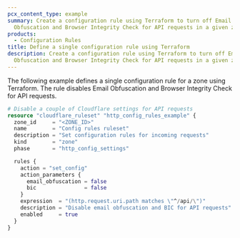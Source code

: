 ```yaml
---
pcx_content_type: example
summary: Create a configuration rule using Terraform to turn off Email
  Obfuscation and Browser Integrity Check for API requests in a given zone.
products:
  - Configuration Rules
title: Define a single configuration rule using Terraform
description: Create a configuration rule using Terraform to turn off Email
  Obfuscation and Browser Integrity Check for API requests in a given zone.
---
```



The following example defines a single configuration rule for a zone using Terraform. The rule disables Email Obfuscation and Browser Integrity Check for API requests.

```tf
# Disable a couple of Cloudflare settings for API requests
resource "cloudflare_ruleset" "http_config_rules_example" {
  zone_id     = "<ZONE_ID>"
  name        = "Config rules ruleset"
  description = "Set configuration rules for incoming requests"
  kind        = "zone"
  phase       = "http_config_settings"

  rules {
    action = "set_config"
    action_parameters {
      email_obfuscation = false
      bic               = false
    }
    expression  = "(http.request.uri.path matches \"^/api/\")"
    description = "Disable email obfuscation and BIC for API requests"
    enabled     = true
  }
}
```

<Render file="terraform-additional-resources" />
